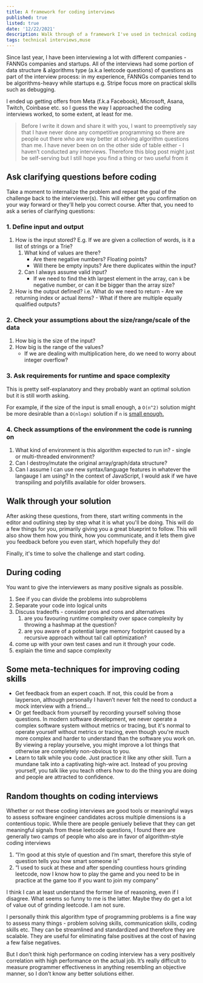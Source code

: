 ```yaml
---
title: A framework for coding interviews
published: true
listed: true
date: '12/22/2021'
description: Walk through of a framework I've used in technical coding interviews
tags: technical interviews,muse
---
```


Since last year, I have been interviewing a lot with different companies - FANNGs companies and startups. All of the interviews had some portion of data structure & algorithms type (a.k.a leetcode questions) of questions as part of the interview process: in my experience, FANNGs companies tend to be algorithms-heavy while startups e.g. Stripe focus more on practical skills such as debugging.

I ended up getting offers from Meta (f.k.a Facebook), Microsoft, Asana, Twitch, Coinbase etc. so I guess the way I approached the coding interviews worked, to some extent, at least for me.


> Before I write it down and share it with you, I want to preemptively say that I have never done any competitive programming so there are people out there who are way better at solving algorithm questions than me. 
> I have never been on on the other side of table either - I haven’t conducted any interviews. Therefore this blog post might just be self-serving but I still hope you find a thing or two useful from it

## Ask clarifying questions before coding

Take a moment to internalize the problem and repeat the goal of the challenge back to the interviewer(s). This will either get you confirmation on your way forward or they'll help you correct course. After that, you need to ask a series of clarifying questions:

### 1. Define input and output
1. How is the input stored? E.g. If we are given a collection of words, is it a list of strings or a Trie?
    1. What kind of values are there? 
        - Are there negative numbers? Floating points? 
        - Will there be empty inputs? Are there duplicates within the input?
    2. Can I always assume valid input? 
        - If we need to find the kth largest element in the array, can `k` be negative number, or can it be bigger than the array size?
2. How is the output defined? i.e. What do we need to return 
        - Are we returning index or actual items? 
        - What if there are multiple equally qualified outputs?


### 2. Check your assumptions about the size/range/scale of the data

1. How big is the size of the input? 
2. How big is the range of the values? 
    - If we are dealing with multiplication here, do we need to worry about integer overflow? 

### 3. Ask requirements for runtime and space complexity

This is pretty self-explanatory and they probably want an optimal solution but it is still worth asking. 

For example, if the size of the input is small enough, a `O(n^2)` solution might be more desirable than a `O(nlogn)` solution if `n` is [small enough.](https://stackoverflow.com/questions/23329234/which-is-better-on-log-n-or-on2)

### 4. Check assumptions of the environment the code is running on

1. What kind of environment is this algorithm expected to run in? - single or multi-threaded environment?
2. Can I destroy/mutate the original array/graph/data structure?
3. Can I assume I can use new syntax/language features in whatever the langauge I am using? In the context of JavaScript, I would ask if we have transpiling and polyfills available for older browsers.


## Walk through your solution

After asking these questions, from there, start writing comments in the editor and outlining step by step what it is what you'll be doing. This will do a few things for you, primarily giving you a great blueprint to follow. This will also show them how you think, how you communicate, and it lets them give you feedback before you even start, which hopefully they do!

Finally, it's time to solve the challenge and start coding.

## During coding
You want to give the interviewers as many positive signals as possible. 

1. See if you can divide the problems into subproblems
2. Separate your code into logical units
3. Discuss tradeoffs - consider pros and cons and alternatives
    1. are you favouring runtime complexity over space complexity by throwing a hashmap at the question?
    2. are you aware of a potential large memory footprint caused by a recursive approach without tail call optimization?
4. come up with your own test cases and run it through your code. 
5. explain the time and sapce complexity



## Some meta-techniques for improving coding skills

- Get feedback from an expert coach. If not, this could be from a layperson, although personally I haven’t never felt the need to conduct a mock interview with a friend...
- Or get feedback from yourself by recording yourself solving those questions. In modern software development, we never operate a complex software system without metrics or tracing, but it's normal to operate yourself without metrics or tracing, even though you're much more complex and harder to understand than the software you work on. By viewing a replay yourselve, you might improve a lot things that otherwise are completely non-obvious to you.
- Learn to talk while you code. Just practice it like any other skill. Turn a mundane talk into a captivating high-wire act. Instead of you proving yourself, you talk like you teach others how to do the thing you are doing and people are attracted to confidence.

## Random thoughts on coding interviews

Whether or not these coding interviews are good tools or meaningful ways to assess software engineer candidates across multiple dimensions is a contentious topic. While there are people geniuely believe that they can get meaningful signals from these leetcode questions, I found there are generally two camps of people who also are in favor of algorithm-style coding interviews

1. “I’m good at this style of question and I’m smart, therefore this style of question tells you how smart someone is”
2. “I used to suck at these and after spending countless hours grinding leetcode, now I know how to play the game and you need to be in practice at the game too if you want to join my company”

I think I can at least understand the former line of reasoning, even if I disagree. What seems so funny to me is the latter. Maybe they do get a lot of value out of grinding leetcode. I am not sure.

I personally think this algorithm type of programming problems is a fine way to assess many things - problem solving skills, communication skills, coding skills etc. They can be streamlined and standardized and therefore they are scalable. They are useful for eliminating false positives at the cost of having a few false negatives.

But I don’t think high performance on coding interview has a very positively correlation with high performance on the actual job. It’s really difficult to measure programmer effectiveness in anything resembling an objective manner, so I don’t know any better solutions either.
